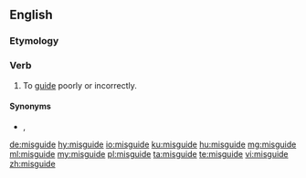 ==English==

===Etymology===
{{prefix|mis90guide|lang=en}}

===Verb===
{{en-verb|misguides|misguiding|misguided|misguided}}

# To [[guide]] poorly or incorrectly.

====Synonyms====
* {{l|en|mislead}}, {{l|en|misinform}}

[[de:misguide]]
[[hy:misguide]]
[[io:misguide]]
[[ku:misguide]]
[[hu:misguide]]
[[mg:misguide]]
[[ml:misguide]]
[[my:misguide]]
[[pl:misguide]]
[[ta:misguide]]
[[te:misguide]]
[[vi:misguide]]
[[zh:misguide]]